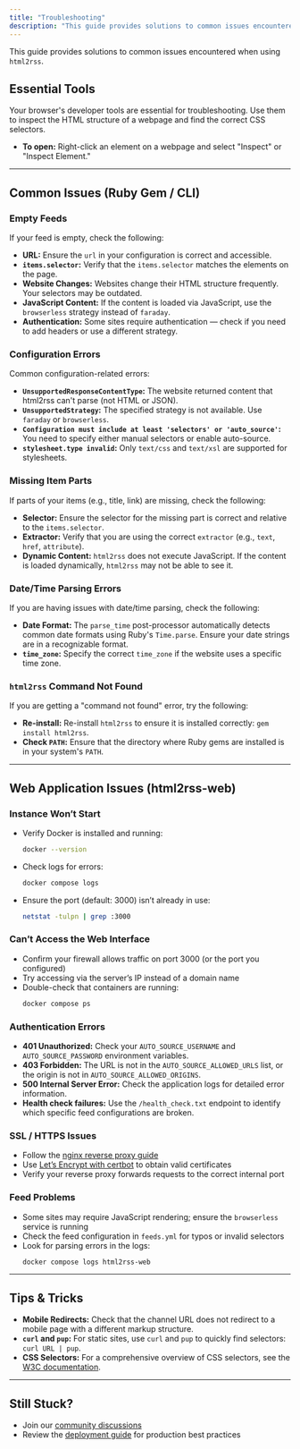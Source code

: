 ```yaml
---
title: "Troubleshooting"
description: "This guide provides solutions to common issues encountered when using html2rss."
---
```


This guide provides solutions to common issues encountered when using `html2rss`.

## Essential Tools

Your browser's developer tools are essential for troubleshooting. Use them to inspect the HTML structure of a webpage and find the correct CSS selectors.

- **To open:** Right-click an element on a webpage and select "Inspect" or "Inspect Element."

---

## Common Issues (Ruby Gem / CLI)

### Empty Feeds

If your feed is empty, check the following:

- **URL:** Ensure the `url` in your configuration is correct and accessible.
- **`items.selector`:** Verify that the `items.selector` matches the elements on the page.
- **Website Changes:** Websites change their HTML structure frequently. Your selectors may be outdated.
- **JavaScript Content:** If the content is loaded via JavaScript, use the `browserless` strategy instead of `faraday`.
- **Authentication:** Some sites require authentication — check if you need to add headers or use a different strategy.

### Configuration Errors

Common configuration-related errors:

- **`UnsupportedResponseContentType`:** The website returned content that html2rss can't parse (not HTML or JSON).
- **`UnsupportedStrategy`:** The specified strategy is not available. Use `faraday` or `browserless`.
- **`Configuration must include at least 'selectors' or 'auto_source'`:** You need to specify either manual selectors or enable auto-source.
- **`stylesheet.type invalid`:** Only `text/css` and `text/xsl` are supported for stylesheets.

### Missing Item Parts

If parts of your items (e.g., title, link) are missing, check the following:

- **Selector:** Ensure the selector for the missing part is correct and relative to the `items.selector`.
- **Extractor:** Verify that you are using the correct `extractor` (e.g., `text`, `href`, `attribute`).
- **Dynamic Content:** `html2rss` does not execute JavaScript. If the content is loaded dynamically, `html2rss` may not be able to see it.

### Date/Time Parsing Errors

If you are having issues with date/time parsing, check the following:

- **Date Format:** The `parse_time` post-processor automatically detects common date formats using Ruby's `Time.parse`. Ensure your date strings are in a recognizable format.
- **`time_zone`:** Specify the correct `time_zone` if the website uses a specific time zone.

### `html2rss` Command Not Found

If you are getting a "command not found" error, try the following:

- **Re-install:** Re-install `html2rss` to ensure it is installed correctly: `gem install html2rss`.
- **Check `PATH`:** Ensure that the directory where Ruby gems are installed is in your system's `PATH`.

---

## Web Application Issues (html2rss-web)

### Instance Won’t Start

- Verify Docker is installed and running:
  ```bash
  docker --version
  ```
- Check logs for errors:
  ```bash
  docker compose logs
  ```
- Ensure the port (default: 3000) isn’t already in use:
  ```bash
  netstat -tulpn | grep :3000
  ```

### Can’t Access the Web Interface

- Confirm your firewall allows traffic on port 3000 (or the port you configured)
- Try accessing via the server’s IP instead of a domain name
- Double-check that containers are running:
  ```bash
  docker compose ps
  ```

### Authentication Errors

- **401 Unauthorized:** Check your `AUTO_SOURCE_USERNAME` and `AUTO_SOURCE_PASSWORD` environment variables.
- **403 Forbidden:** The URL is not in the `AUTO_SOURCE_ALLOWED_URLS` list, or the origin is not in `AUTO_SOURCE_ALLOWED_ORIGINS`.
- **500 Internal Server Error:** Check the application logs for detailed error information.
- **Health check failures:** Use the `/health_check.txt` endpoint to identify which specific feed configurations are broken.

### SSL / HTTPS Issues

- Follow the [nginx reverse proxy guide](https://docs.nginx.com/nginx/admin-guide/web-server/reverse-proxy/)
- Use [Let’s Encrypt with certbot](https://certbot.eff.org/) to obtain valid certificates
- Verify your reverse proxy forwards requests to the correct internal port

### Feed Problems

- Some sites may require JavaScript rendering; ensure the `browserless` service is running
- Check the feed configuration in `feeds.yml` for typos or invalid selectors
- Look for parsing errors in the logs:
  ```bash
  docker compose logs html2rss-web
  ```

---

## Tips & Tricks

- **Mobile Redirects:** Check that the channel URL does not redirect to a mobile page with a different markup structure.
- **`curl` and `pup`:** For static sites, use `curl` and `pup` to quickly find selectors: `curl URL | pup`.
- **CSS Selectors:** For a comprehensive overview of CSS selectors, see the [W3C documentation](https://www.w3.org/TR/selectors-4/#overview).

---

## Still Stuck?

- Join our [community discussions](https://github.com/orgs/html2rss/discussions)
- Review the [deployment guide](/web-application/how-to/deployment) for production best practices
